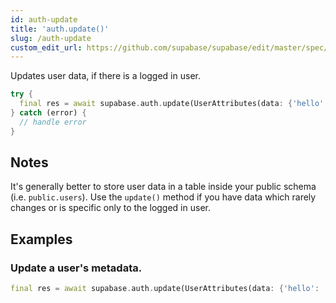 ```yaml
---
id: auth-update
title: 'auth.update()'
slug: /auth-update
custom_edit_url: https://github.com/supabase/supabase/edit/master/spec/supabase_dart_v1_legacy.yml
---
```



Updates user data, if there is a logged in user.

```dart
try {
  final res = await supabase.auth.update(UserAttributes(data: {'hello': 'world'}));
} catch (error) {
  // handle error
}
```

## Notes

It's generally better to store user data in a table inside your public schema (i.e. `public.users`).
Use the `update()` method if you have data which rarely changes or is specific only to the logged in user.

## Examples

### Update a user's metadata.

```dart
final res = await supabase.auth.update(UserAttributes(data: {'hello': 'world'}));
```

